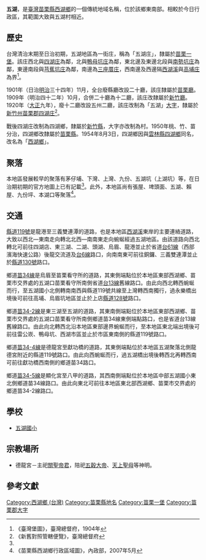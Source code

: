 {{noteTA　
|1 = zh-cn:庄; zh-hk:庄; zh-tw:庄;
}}
'''五湖'''，是[[臺灣|臺灣]][[苗栗縣|苗栗縣]][[西湖鄉_(台灣)|西湖鄉]]的一個傳統地域名稱，位於該鄉東南部。相較於今日行政區，其範圍大致與五湖村相近。

==歷史==
台灣清治末期至日治初期，五湖地區為一街庄，稱為「五湖庄」，隸屬於[[苗栗一堡|苗栗一堡]]。該庄西北與[[四湖_(苗栗縣大字)|四湖庄]]為鄰，北與[[鴨母坑庄|鴨母坑庄]]為鄰，東北邊及東邊北段與[[南勢坑庄|南勢坑庄]]為鄰，東邊南段與[[芎蕉坑庄|芎蕉坑庄]]為鄰，南邊為[[三座厝庄|三座厝庄]]，西南邊及西邊隔[[西湖溪|西湖溪]]與[[高埔庄|高埔庄]]為界<ref name="臺灣堡圖">《臺灣堡圖》，臺灣總督府，1904年</ref>。

1901年（日治[[明治|明治]]三十四年）11月，全台廢縣廳改設二十廳，該庄隸屬於[[苗栗廳|苗栗廳]]。1909年（明治四十二年）10月，合併二十廳為十二廳，該庄改隸屬於[[新竹廳|新竹廳]]。1920年（[[大正|大正]]九年），廢十二廳改設五州二廳，該庄改制為「五湖」[[大字|大字]]，隸屬於[[新竹州|新竹州]][[苗栗郡|苗栗郡]][[四湖庄_(苗栗郡)|四湖庄]]<ref>《新舊對照管轄便覽》，臺灣總督府</ref>。

戰後四湖庄改制為四湖鄉，隸屬於[[新竹縣|新竹縣]]，大字亦改制為村。1950年桃、竹、苗分治，四湖鄉改隸屬於[[苗栗縣|苗栗縣]]。1954年8月3日，四湖鄉因與[[雲林縣|雲林縣]][[四湖鄉|四湖鄉]]同名，改名為「[[西湖鄉_(台灣)|西湖鄉]]」。

==聚落==
本地區發展較早的聚落有茅仔埔、下灣、上灣、九份、五湖坑（上湖坑）等，在日治期初期的官方地圖上已有記載<ref name="臺灣堡圖"/>。此外，本地區尚有張屋、埤頭面、五湖、賴屋、九份坪、本湖口等聚落<ref>《苗栗縣西湖鄉行政區域圖》，內政部，2007年5月</ref>。

==交通==
[[縣道119號|縣道119號]]是龍港至三義雙連潭的道路，也是本地區[[西湖溪|西湖溪]]東岸的主要連絡道路，大致以西北—東南走向轉北北西—南南東走向蜿蜒經過五湖地區。由該道路向西北轉北可前往四湖店、東三湖、二湖、頭湖、烏眉、龍港並止於省道[[台61線|台61線]]（西部濱海快速公路）後龍交流道及[[台6線|台6線]]路口，向南南東可前往銅鑼、三義雙連潭並止於[[縣道130號|縣道130號]]路口。

鄉道[[苗34線|苗34線]]是烏眉至苗栗看守所的道路，其東側端點位於本地區東部西湖鄉、苗栗市交界處的五湖口苗栗看守所南側省道[[台13線|台13線]]舊線路口。由此向西北轉西蜿蜒而行，至五湖國小北側轉南南西與縣道119號共線至上灣轉西南獨行，過永樂橋出境後可前往高埔、烏眉坑地區並止於上店[[縣道128號|縣道128號]]路口。

鄉道[[苗34-2線|苗34-2線]]是東三湖至五湖的道路，其東南側端點位於本地區東部西湖鄉、苗栗市交界處的五湖口苗栗看守所南側鄉道苗34線東側端點路口，也是省道台13線舊線路口。由此向北轉西北沿本地區東部邊界蜿蜒而行，至本地區東北端出境後可前往雷公崁、鴨母坑、西湖市區並止於市區東南側的縣道119號路口。

鄉道[[苗34-4線|苗34-4線]]是德龍宮至獻功橋的道路，其東側端點位於本地區五湖聚落北側龍德宮附近的縣道119號路口。由此向西蜿蜒而行，過五湖橋出境後轉西北再轉西南可前往獻功橋西南側的鄉道苗34路口。

鄉道[[苗34-5線|苗34-5線]]是顯化宮至八甲的道路，其西南側端點位於本地區中部五湖國小東北側鄉道苗34線路口。由此向東北可前往本地區東北部西湖鄉、苗栗市交界處的鄉道苗34-2線路口。

==學校==
*[[五湖國小|五湖國小]]

==宗教場所==
*德龍宮－主祀[[關聖帝君|關聖帝君]]，陪祀[[五穀大帝|五穀大帝]]、[[天上聖母|天上聖母]]等神明。

==參考文獻==
{{reflist}}

{{苗栗郡}}

[[Category:西湖鄉_(台灣)|Category:西湖鄉 (台灣)]]
[[Category:苗栗縣地名|Category:苗栗縣地名]]
[[Category:苗栗一堡|Category:苗栗一堡]]
[[Category:苗栗郡大字|Category:苗栗郡大字]]